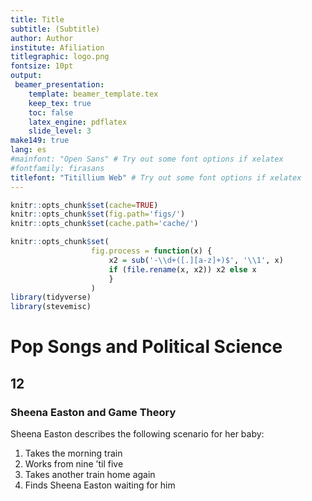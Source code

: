 ```yaml
---
title: Title
subtitle: (Subtitle)
author: Author
institute: Afiliation
titlegraphic: logo.png
fontsize: 10pt
output:
 beamer_presentation:
    template: beamer_template.tex
    keep_tex: true
    toc: false
    latex_engine: pdflatex
    slide_level: 3
make149: true
lang: es
#mainfont: "Open Sans" # Try out some font options if xelatex
#fontfamily: firasans
titlefont: "Titillium Web" # Try out some font options if xelatex
---
```


```r
knitr::opts_chunk$set(cache=TRUE)
knitr::opts_chunk$set(fig.path='figs/')
knitr::opts_chunk$set(cache.path='cache/')

knitr::opts_chunk$set(
                  fig.process = function(x) {
                      x2 = sub('-\\d+([.][a-z]+)$', '\\1', x)
                      if (file.rename(x, x2)) x2 else x
                      }
                  )
library(tidyverse)
library(stevemisc)
```


# Pop Songs and Political Science

## 12

### Sheena Easton and Game Theory


Sheena Easton describes the following scenario for her baby:

1. Takes the morning train
2. Works from nine 'til five
3. Takes another train home again
4. Finds Sheena Easton waiting for him


